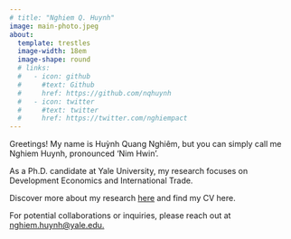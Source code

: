 ```yaml
---
# title: "Nghiem Q. Huynh"
image: main-photo.jpeg
about: 
  template: trestles
  image-width: 18em 
  image-shape: round
  # links:
  #   - icon: github
  #     #text: Github
  #     href: https://github.com/nqhuynh
  #   - icon: twitter
  #     #text: twitter
  #     href: https://twitter.com/nghiempact
---
```


Greetings! My name is Huỳnh Quang Nghiêm, but you can simply call me Nghiem Huynh, pronounced 'Nim Hwin'.

As a Ph.D. candidate at Yale University, my research focuses on Development Economics and International Trade.

Discover more about my research [here](papers.qmd) and find my CV here.

For potential collaborations or inquiries, please reach out at [nghiem.huynh\@yale.edu.]{.underline}
